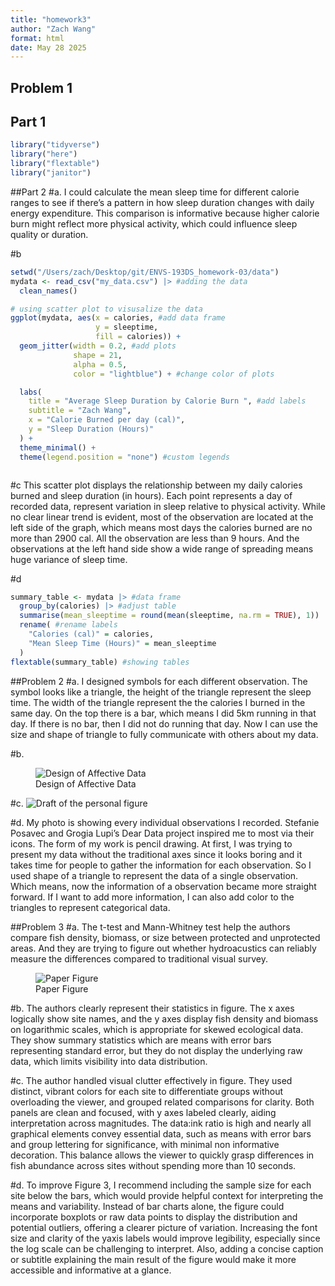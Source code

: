 ```yaml
---
title: "homework3"
author: "Zach Wang"
format: html
date: May 28 2025
---
```


## Problem 1
## Part 1
```r
library("tidyverse")
library("here")
library("flextable")
library("janitor")
```

##Part 2
#a.
I could calculate the mean sleep time for different calorie ranges to see if there's a pattern in how sleep duration changes with daily energy expenditure. This comparison is informative because higher calorie burn might reflect more physical activity, which could influence sleep quality or duration.

#b
```r
setwd("/Users/zach/Desktop/git/ENVS-193DS_homework-03/data")
mydata <- read_csv("my_data.csv") |> #adding the data
  clean_names()

# using scatter plot to visusalize the data
ggplot(mydata, aes(x = calories, #add data frame
                   y = sleeptime,
                   fill = calories)) +
  geom_jitter(width = 0.2, #add plots
              shape = 21,
              alpha = 0.5,
              color = "lightblue") + #change color of plots

  labs(
    title = "Average Sleep Duration by Calorie Burn ", #add labels
    subtitle = "Zach Wang",
    x = "Calorie Burned per day (cal)",
    y = "Sleep Duration (Hours)"
  ) +
  theme_minimal() +
  theme(legend.position = "none") #custom legends



```

#c
This scatter plot displays the relationship between my daily calories burned and sleep duration (in hours). Each point represents a day of recorded data, represent variation in sleep relative to physical activity. While no clear linear trend is evident, most of the observation are located at the left side of the graph, which means most days the calories burned are no more than 2900 cal. All the observation are less than 9 hours. And the observations at the left hand side show a wide range of spreading means huge variance of sleep time.

#d
```r

summary_table <- mydata |> #data frame
  group_by(calories) |> #adjust table
  summarise(mean_sleeptime = round(mean(sleeptime, na.rm = TRUE), 1)) |> #calculation
  rename( #rename labels
    "Calories (cal)" = calories,
    "Mean Sleep Time (Hours)" = mean_sleeptime
  )
flextable(summary_table) #showing tables
```

##Problem 2
#a.
I designed symbols for each different observation. The symbol looks like a triangle, the height of the triangle represent the sleep time. The width of the triangle represent the the calories I burned in the same day. On the top there is a bar, which means I did 5km running in that day. If there is no bar, then I did not do running that day. Now I can use the size and shape of triangle to fully communicate with others about my data.

#b.

![Design of Affective Data](photon.jpg)


#c.
![Draft of the personal figure](diagram2.jpg)

#d.
My photo is showing every individual observations I recorded. Stefanie Posavec and Grogia Lupi's Dear Data project inspired me to most via their icons. The form of my work is pencil drawing. At first, I was trying to present my data without the traditional axes since it looks boring and it takes time for people to gather the information for each observation. So I used shape of a triangle to represent the data of a single observation. Which means, now the information of a observation became more straight forward. If I want to add more information, I can also add color to the triangles to represent categorical data.

##Problem 3
#a.
The t-test and Mann-Whitney test help the authors compare fish density, biomass, or size
between protected and unprotected areas. And they are trying to figure out whether hydroacustics can reliably measure the differences compared to traditional visual survey.

![Paper Figure](diagram.png)

#b.
The authors clearly represent their statistics in figure. The x axes logically show site names, and the y axes display fish density and biomass on logarithmic scales, which is appropriate for skewed ecological data. They show summary statistics which are means with error bars representing standard error, but they do not display the underlying raw data, which limits visibility into data distribution.

#c.
The author handled visual clutter effectively in figure. They used distinct, vibrant colors for each site to differentiate groups without overloading the viewer, and grouped related comparisons for clarity. Both panels are clean and focused, with y axes labeled clearly, aiding interpretation across magnitudes. The data:ink ratio is high and nearly all graphical elements convey essential data, such as means with error bars and group lettering for significance, with minimal non informative decoration. This balance allows the viewer to quickly grasp differences in fish abundance across sites without spending more than 10 seconds.

#d.
To improve Figure 3, I recommend including the sample size for each site below the bars, which would provide helpful context for interpreting the means and variability. Instead of bar charts alone, the figure could incorporate boxplots or raw data points to display the distribution and potential outliers, offering a clearer picture of variation. Increasing the font size and clarity of the yaxis labels would improve legibility, especially since the log scale can be challenging to interpret. Also, adding a concise caption or subtitle explaining the main result of the figure would make it more accessible and informative at a glance.






































